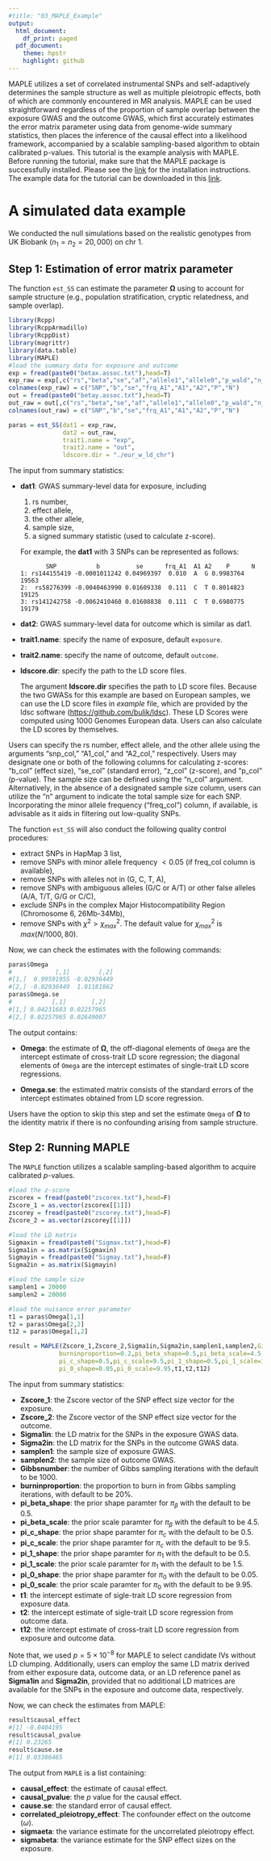 ---
#title: "03_MAPLE_Example"
output:
  html_document:
    df_print: paged
  pdf_document:
    theme: hpstr
    highlight: github
---
MAPLE utilizes a set of correlated instrumental SNPs and self-adaptively determines the sample structure as well as multiple pleiotropic effects, both of which are commonly encountered in MR analysis. MAPLE can be used straightforward regardless of the proportion of sample overlap between the exposure GWAS and the outcome GWAS, which first accurately estimates the error matrix parameter using data from genome-wide summary statistics, then places the inference of the causal effect into a likelihood framework, accompanied by a scalable sampling-based algorithm to obtain calibrated p-values. This tutorial is the example analysis with MAPLE. Before running the tutorial, make sure that the MAPLE package is successfully installed. Please see the [link](02_installation.html) for the installation instructions. The example data for the tutorial can be downloaded in this [link](https://github.com/yuanzhongshang/MAPLE/tree/main/example).

# A simulated data example

We conducted the null simulations based on the realistic genotypes from UK Biobank ($n_1=n_2=20,000$) on chr 1. 

## Step 1: Estimation of error matrix parameter

The function `est_SS` can estimate the parameter $\mathbf{\Omega}$ using to account for sample structure (e.g., population stratification, cryptic relatedness, and sample overlap).

```{r eval=FALSE}
library(Rcpp)
library(RcppArmadillo)
library(RcppDist)
library(magrittr)
library(data.table)
library(MAPLE)
#load the summary data for exposure and outcome
exp = fread(paste0("betax.assoc.txt"),head=T)
exp_raw = exp[,c("rs","beta","se","af","allele1","allele0","p_wald","n_obs")] 
colnames(exp_raw) = c("SNP","b","se","frq_A1","A1","A2","P","N")
out = fread(paste0("betay.assoc.txt"),head=T)
out_raw = out[,c("rs","beta","se","af","allele1","allele0","p_wald","n_obs")] 
colnames(out_raw) = c("SNP","b","se","frq_A1","A1","A2","P","N")

paras = est_SS(dat1 = exp_raw,
               dat2 = out_raw,
               trait1.name = "exp",
               trait2.name = "out",
               ldscore.dir = "./eur_w_ld_chr")
```

The input from summary statistics:

* **dat1**: GWAS summary-level data for exposure, including
  1. rs number,
  2. effect allele,
  3. the other allele,
  4. sample size,
  5. a signed summary statistic (used to calculate z-score).
  
    For example, the **dat1** with 3 SNPs can be represented as follows:
     
             SNP           b          se      frq_A1  A1 A2    P      N
      1: rs144155419 -0.0001011242 0.04969397  0.010  A  G 0.9983764 19563
      2:  rs58276399 -0.0040463990 0.01609338  0.111  C  T 0.8014823 19125
      3: rs141242758 -0.0062410460 0.01608838  0.111  C  T 0.6980775 19179
      
* **dat2**: GWAS summary-level data for outcome which is similar as dat1.
* **trait1.name**: specify the name of exposure, default `exposure`.
* **trait2.name**: specify the name of outcome, default `outcome`.
* **ldscore.dir**: specify the path to the LD score files.

   The argument **ldscore.dir** specifies the path to LD score files. Because the two GWASs for this example are based on European samples, we can use the LD score files in *example* file, which are provided by the ldsc software (<https://github.com/bulik/ldsc>). These LD Scores were computed using 1000 Genomes European data. Users can also calculate the LD scores by themselves.

Users can specify the rs number, effect allele, and the other allele using the arguments "snp_col," "A1_col," and "A2_col," respectively. Users may designate one or both of the following columns for calculating z-scores: "b_col" (effect size), "se_col" (standard error), "z_col" (z-score), and "p_col" (p-value). The sample size can be defined using the "n_col" argument. Alternatively, in the absence of a designated sample size column, users can utilize the "n" argument to indicate the total sample size for each SNP. Incorporating the minor allele frequency ("freq_col") column, if available, is advisable as it aids in filtering out low-quality SNPs.

The function `est_SS` will also conduct the following quality control procedures:

* extract SNPs in HapMap 3 list,
* remove SNPs with minor allele frequency $< 0.05$ (if freq_col column is available),
* remove SNPs with alleles not in (G, C, T, A),
* remove SNPs with ambiguous alleles (G/C or A/T) or other false alleles (A/A, T/T, G/G or C/C),
* exclude SNPs in the complex Major Histocompatibility Region (Chromosome 6, 26Mb-34Mb),
* remove SNPs with $\chi^2 > \chi^2_{max}$. The default value for $\chi^2_{max}$ is $max(N/1000, 80)$.

Now, we can check the estimates with the following commands:

```{r eval=FALSE}
paras$Omega
#            [,1]        [,2]
#[1,]  0.99591955 -0.02936449
#[2,] -0.02936449  1.01181862
paras$Omega.se
#           [,1]       [,2]
#[1,] 0.04231683 0.02257965
#[2,] 0.02257965 0.02649007
```

The output contains:

* **Omega**: the estimate of $\mathbf\Omega$, the off-diagonal elements of `Omega` are the intercept estimate of cross-trait LD score regression; the diagonal elements of `Omega` are the intercept estimates of single-trait LD score regressions.

* **Omega.se**: the estimated matrix consists of the standard errors of the intercept estimates obtained from LD score regression.

Users have the option to skip this step and set the estimate `Omega` of $\mathbf\Omega$ to the identity matrix if there is no confounding arising from sample structure.

## Step 2: Running MAPLE

The `MAPLE` function utilizes a scalable sampling-based algorithm to acquire calibrated $p$-values.

```{r eval=FALSE}
#load the z-score
zscorex = fread(paste0("zscorex.txt"),head=F)
Zscore_1 = as.vector(zscorex[[1]])
zscorey = fread(paste0("zscorey.txt"),head=F)
Zscore_2 = as.vector(zscorey[[1]])

#load the LD matrix
Sigmaxin = fread(paste0("Sigmax.txt"),head=F)
Sigma1in = as.matrix(Sigmaxin)
Sigmayin = fread(paste0("Sigmay.txt"),head=F)
Sigma2in = as.matrix(Sigmayin)

#load the sample size
samplen1 = 20000
samplen2 = 20000

#load the nuisance error parameter
t1 = paras$Omega[1,1]
t2 = paras$Omega[2,2]
t12 = paras$Omega[1,2]

result = MAPLE(Zscore_1,Zscore_2,Sigma1in,Sigma2in,samplen1,samplen2,Gibbsnumber=1000,
              burninproportion=0.2,pi_beta_shape=0.5,pi_beta_scale=4.5,
              pi_c_shape=0.5,pi_c_scale=9.5,pi_1_shape=0.5,pi_1_scale=1.5,
              pi_0_shape=0.05,pi_0_scale=9.95,t1,t2,t12)
```

The input from summary statistics:

* **Zscore_1**: the Zscore vector of the SNP effect size vector for the exposure.
* **Zscore_2**: the Zscore vector of the SNP effect size vector for the outcome. 
* **Sigma1in**: the LD matrix for the SNPs in the exposure GWAS data.
* **Sigma2in**: the LD matrix for the SNPs in the outcome GWAS data.
* **samplen1**: the sample size of exposure GWAS.
* **samplen2**: the sample size of outcome GWAS.
* **Gibbsnumber**: the number of Gibbs sampling iterations with the default to be 1000.
* **burninproportion**:  the proportion to burn in from Gibbs sampling iterations, with default to be 20%.
* **pi_beta_shape**: the prior shape paramter for $\pi_\beta$ with the default to be 0.5.
* **pi_beta_scale**: the prior scale paramter for $\pi_\beta$ with the default to be 4.5.
* **pi_c_shape**: the prior shape paramter for $\pi_c$ with the default to be 0.5.
* **pi_c_scale**: the prior shape paramter for $\pi_c$ with the default to be 9.5.
* **pi_1_shape**: the prior shape paramter for $\pi_1$ with the default to be 0.5.
* **pi_1_scale**: the prior scale paramter for $\pi_1$ with the default to be 1.5.
* **pi_0_shape**: the prior shape paramter for $\pi_0$ with the default to be 0.05.
* **pi_0_scale**: the prior scale paramter for $\pi_0$ with the default to be 9.95.
* **t1**: the intercept estimate of sigle-trait LD score regression from exposure data.
* **t2**: the intercept estimate of sigle-trait LD score regression from outcome data.
* **t12**: the intercept estimate of cross-trait LD score regression from exposure and outcome data.

Note that,  we used $p=5\times{10}^{-8}$ for MAPLE to select candidate IVs without LD clumping. Additionally, users can employ the same LD matrix derived from either exposure data, outcome data, or an LD reference panel as **Sigma1in** and **Sigma2in**, provided that no additional LD matrices are available for the SNPs in the exposure and outcome data, respectively.

Now, we can check the estimates from MAPLE:

```{r eval=FALSE}
result$causal_effect
#[1] -0.0404195
result$causal_pvalue
#[1] 0.23265
result$cause.se
#[1] 0.03386465
```

The output from `MAPLE` is a list containing:

* **causal_effect**: the estimate of causal effect.
* **causal_pvalue**: the $p$ value for the causal effect.
* **cause.se**: the standard error of causal effect.
* **correlated_pleiotropy_effect**: The confounder effect on the outcome ($\omega$).
* **sigmaeta**: the variance estimate for the uncorrelated pleiotropy effect.
* **sigmabeta**: the variance estimate for the SNP effect sizes on the exposure.